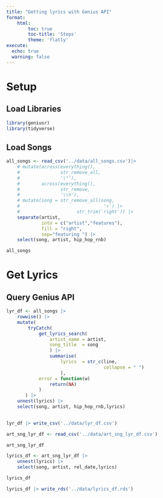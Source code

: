 ```yaml
---
title: "Getting lyrics with Genius API"
format: 
    html: 
        toc: true
        toc-title: 'Steps'
        theme: 'flatly'
execute:
  echo: true
  warning: false
---
```


# Setup

## Load Libraries

```r
library(geniusr)
library(tidyverse)
```

## Load Songs

```r
all_songs <- read_csv('../data/all_songs.csv')|> 
    # mutate(across(everything(),
    #               str_remove_all,
    #               '\"'),
    #        across(everything(),
    #               str_remove,
    #               '\\n'),
    # mutate(song = str_remove_all(song,
    #                               '↑') |> 
    #                     str_trim('right')) |>
    separate(artist, 
             into = c("artist","features"),
             fill = "right",
             sep="featuring ") |> 
    select(song, artist, hip_hop_rnb)

all_songs
```

# Get Lyrics

## Query Genius API

```r
lyr_df <- all_songs |>
    rowwise() |>
    mutate(
        tryCatch(
            get_lyrics_search(
                artist_name = artist,
                song_title  = song
                ) |>
                summarise(
                    lyrics  = str_c(line,
                                    collapse = " ")
                    ),
            error = function(w)
                return(NA)
            ) 
       ) |> 
    unnest(lyrics) |> 
    select(song, artist, hip_hop_rnb,lyrics)
 

```

```r
lyr_df |> write_csv('../data/lyr_df.csv')
```

```r

art_sng_lyr_df <- read_csv('../data/art_sng_lyr_df.csv')

art_sng_lyr_df
```

```r
lyrics_df <- art_sng_lyr_df |> 
    unnest(lyrics) |> 
    select(song, artist, rel_date,lyrics)

lyrics_df
```

```r
lyrics_df |> write_rds('../data/lyrics_df.rds')
```
